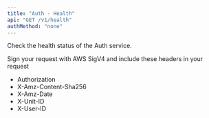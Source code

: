 ```yaml
---
title: "Auth - Health"
api: "GET /v1/health"
authMethod: "none"
---
```


Check the health status of the Auth service.

<Note>
  Sign your request with AWS SigV4 and include these headers in your request

  - Authorization
  - X-Amz-Content-Sha256
  - X-Amz-Date
  - X-Unit-ID
  - X-User-ID
</Note>